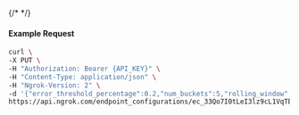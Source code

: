 {/* <!-- Code generated for API Clients. DO NOT EDIT. --> */}

#### Example Request
```bash
curl \
-X PUT \
-H "Authorization: Bearer {API_KEY}" \
-H "Content-Type: application/json" \
-H "Ngrok-Version: 2" \
-d '{"error_threshold_percentage":0.2,"num_buckets":5,"rolling_window":300,"tripped_duration":120,"volume_threshold":20}' \
https://api.ngrok.com/endpoint_configurations/ec_33Qo7I0tLeI3lz9cL1VqTE9eg9K/circuit_breaker
```